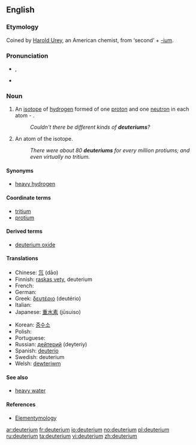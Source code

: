 ==English==
{{wikipedia}}

===Etymology===
Coined by [[:w:Harold Urey|Harold Urey]], an American chemist, from {{etyl|grc}} '''{{polytonic|[[δεύτερος]]}}''' ‘second’ + [[-ium]].

===Pronunciation===
* {{IPA|/djuːˈtɪɹiəm/}}, {{SAMPA|/dju:"tIri@m/}}
* {{hyphenation|deu|te|ri|um}}

===Noun===
{{en-noun}}

# {{isotope}} An [[isotope]] of [[hydrogen]] formed of one [[proton]] and one [[neutron]] in each atom - {{nuclide|2|1|H}}.
#: ''Couldn't there be different kinds of '''deuteriums'''?''
# An atom of the isotope.
#: ''There were about 80 '''deuteriums''' for every million protiums; and even virtually no tritium.''

====Synonyms====
* [[heavy hydrogen]]

====Coordinate terms====
* [[tritium]]  
* [[protium]]

====Derived terms====
* [[deuterium oxide]]

====Translations====
{{trans-top|isotope of hydrogen}}
* Chinese: [[氘]] (dāo)
* Finnish: [[raskas vety]], deuterium
* French: {{t|fr|deutérium|m}}
* German: {{t|de|Deuterium|n}}
* Greek: [[δευτέριο]] {{n}} (deutério)
* Italian: {{t|it|deuterio|m}}
* Japanese: [[重水素]] (jūsuiso)
{{trans-mid}}
* Korean: [[중수소]]
* Polish: {{t|pl|deuter|m}}
* Portuguese: {{t|pt|deutério|m}}
* Russian: [[дейтерий]] {{m}} (deyteriy)
* Spanish: [[deuterio]] {{m}}
* Swedish: deuterium {{n}}
* Welsh: [[dewteriwm]]
{{trans-bottom}}

====See also====
* [[heavy water]]

====References====
* [http://elements.vanderkrogt.net/multidict.html Elementymology]

[[ar:deuterium]]
[[fr:deuterium]]
[[io:deuterium]]
[[no:deuterium]]
[[pl:deuterium]]
[[ru:deuterium]]
[[ta:deuterium]]
[[vi:deuterium]]
[[zh:deuterium]]